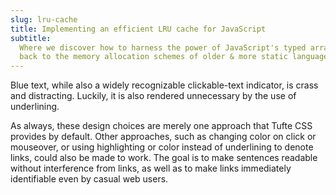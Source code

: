 ```yaml
---
slug: lru-cache
title: Implementing an efficient LRU cache for JavaScript
subtitle:
  Where we discover how to harness the power of JavaScript's typed array to go
  back to the memory allocation schemes of older & more static languages
---
```



<p>
  <MarginNote>Blue text, while also a widely recognizable clickable-text indicator, is crass and distracting. Luckily, it is also rendered unnecessary by the use of underlining.</MarginNote>

  As always, these design choices are merely one approach that Tufte CSS provides by default. Other approaches, such as changing color on click or mouseover, or using highlighting or color instead of underlining to denote links, could also be made to work. The goal is to make sentences readable without interference from links, as well as to make links immediately identifiable even by casual web users.
</p>

